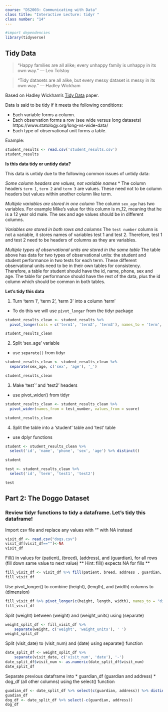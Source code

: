 ```yaml
---
course: "DS2003: Communicating with Data"
class title: "Interactive Lecture: tidyr "
class number: "14"
---
```


```r
#import dependencies
library(tidyverse)
```
## Tidy Data
>“Happy families are all alike; every unhappy family is unhappy in its own way.” –– Leo Tolstoy

>“Tidy datasets are all alike, but every messy dataset is messy in its own way.” –– Hadley Wickham

Based on Hadley Wickham's [Tidy Data](https://vita.had.co.nz/papers/tidy-data.pdf) paper. 

Data is said to be tidy if it meets the following conditions:

* Each variable forms a column.
* Each observation forms a row (see wide versus long datasets)
  https://www.statology.org/long-vs-wide-data/
* Each type of observational unit forms a table.

Example:
```r
student_results <- read.csv('student_results.csv')
student_results
```

**Is this data tidy or untidy data?**

This data is untidy due to the following common issues of untidy data:

*Some column headers are values, not variable names*
* The column headers `term 1`, `term 2` and `term 3` are values. These need not to be column headers but values within another column like term.

*Multiple variables are stored in one column*
The column `sex_age` has two variables. For example Mike’s value for this column is m_12, meaning that he is a 12 year old male. The sex and age values should be in different columns.

*Variables are stored in both rows and columns*
The `test number` column is not a variable, it stores names of variables test 1 and test 2. Therefore, test 1 and test 2 need to be headers of columns as they are variables.

*Multiple types of observational units are stored in the same table*
The table above has data for two types of observational units: the student and student performance in two tests for each term. These different observational units need to be in their own tables for consistency. Therefore, a table for student should have the id, name, phone, sex and age. The table for performance should have the rest of the data, plus the id column which should be common in both tables.

**Let's tidy this data**

1. Turn 'term 1', 'term 2', 'term 3' into a column 'term'

* To do this we will use `pivot_longer` from the tidyr package

```r
student_results_clean <- student_results %>%
  pivot_longer(cols = c('term1', 'term2', 'term3'), names_to = 'term', values_to = 'score')

student_results_clean
```

2. Split 'sex_age' variable
* use `separate()` from tidyr

```r
student_results_clean <- student_results_clean %>%
  separate(sex_age, c('sex', 'age'), '_')

student_results_clean
```

3. Make 'test`' and 'test2' headers
* use pivot_wider() from tidyr

```r
student_results_clean <- student_results_clean %>%
  pivot_wider(names_from = test_number, values_from = score)

student_results_clean
```

4. Split the table into a 'student' table and 'test' table
* use dplyr functions

```r
student <- student_results_clean %>%
  select('id', 'name', 'phone', 'sex', 'age') %>% distinct()

student
```

```r
test <- student_results_clean %>%
  select('id', 'term', 'test1', 'test2')

test
```

## Part 2: The Doggo Dataset
### Review tidyr functions to tidy a dataframe. Let's tidy this dataframe!

Import csv file and replace any values with "" with NA instead
```r
visit_df <- read.csv("dogs.csv")
visit_df[visit_df==""]<-NA
visit_df

```


Fill() in values for (patient), (breed), (address), and (guardian), for all rows
(fill down same value to next value)
** Hint: fill() expects NA for fills **
```r
fill_visit_df <- visit_df %>% fill(patient, breed, address , guardian, .direction = "down") 
fill_visit_df

```


Use pivot_longer() to combine (height), (length), and (width) columns to (dimension)
```r
fill_visit_df %>% pivot_longer(c(height, length, width), names_to = "dimension")
fill_visit_df

```


Split (weight) between (weight) and (weight_units) using (separate)
```r
weight_split_df <- fill_visit_df %>%
    separate(weight, c('weight', 'weight_units'), ' ')
weight_split_df
```


Split (visit_date) to (visit_num) and (date) using separate() function
```r
date_split_df <- weight_split_df %>%
    separate(visit_date, c('visit_num', 'date'), '-')
date_split_df$visit_num <- as.numeric(date_split_df$visit_num)
date_split_df
```


Separate previous dataframe into 
* guardian_df (guardian and address)
* dog_df (all other columns)
using the select() function
```r
guadian_df <- date_split_df %>% select(c(guardian, address)) %>% distinct()
guadian_df
dog_df <- date_split_df %>% select(-c(guardian, address))
dog_df

```




